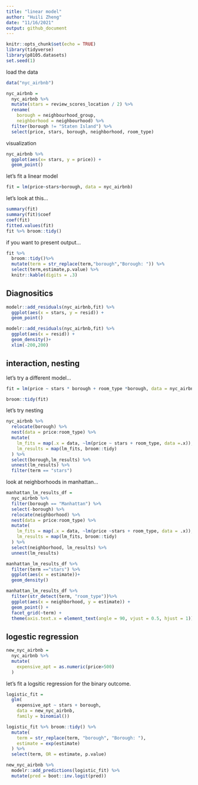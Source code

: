 ```yaml
---
title: "linear model"
author: "Huili Zheng"
date: "11/16/2021"
output: github_document
---
```


```r
knitr::opts_chunk$set(echo = TRUE)
library(tidyverse)
library(p8105.datasets)
set.seed(1)
```

load the data

```r
data("nyc_airbnb")

nyc_airbnb = 
  nyc_airbnb %>% 
  mutate(stars = review_scores_location / 2) %>% 
  rename(
    borough = neighbourhood_group,
    neighborhood = neighbourhood) %>% 
  filter(borough != "Staten Island") %>% 
  select(price, stars, borough, neighborhood, room_type)
```


visualization

```r
nyc_airbnb %>%
  ggplot(aes(x= stars, y = price)) +
  geom_point()
```


let's fit a linear model
```r
fit = lm(price~stars+borough, data = nyc_airbnb)
```

let's look at this...
```r
summary(fit)
summary(fit)$coef
coef(fit)
fitted.values(fit)
fit %>% broom::tidy()
```

if you want to present output...
```r
fit %>%
  broom::tidy()%>%
  mutate(term = str_replace(term,"borough","Borough: ")) %>%
  select(term,estimate,p.value) %>%
  knitr::kable(digits = .3)
```


## Diagnositics

```r
modelr::add_residuals(nyc_airbnb,fit) %>%
  ggplot(aes(x = stars, y = resid)) + 
  geom_point()
```


```r
modelr::add_residuals(nyc_airbnb,fit) %>%
  ggplot(aes(x = resid)) +
  geom_density()+
  xlim(-200,200)
```


## interaction, nesting
let's try a different model...

```r
fit = lm(price ~ stars * borough + room_type *borough, data = nyc_airbnb)

broom::tidy(fit)
```

let's try nesting

```r
nyc_airbnb %>%
  relocate(borough) %>%
  nest(data = price:room_type) %>%
  mutate(
    lm_fits = map(.x = data, ~lm(price ~ stars + room_type, data =.x)),
    lm_results = map(lm_fits, broom::tidy)
  ) %>%
  select(borough,lm_results) %>%
  unnest(lm_results) %>%
  filter(term == "stars")
```

look at neighborhoods in manhattan...



```r
manhattan_lm_results_df = 
  nyc_airbnb %>%
  filter(borough == "Manhattan") %>%
  select(-borough) %>%
  relocate(neighborhood) %>%
  nest(data = price:room_type) %>%
  mutate(
    lm_fits = map(.x = data, ~lm(price ~stars + room_type, data = .x)),
    lm_results = map(lm_fits, broom::tidy)
  ) %>%
  select(neighborhood, lm_results) %>%
  unnest(lm_results)

manhattan_lm_results_df %>%
  filter(term =="stars") %>%
  ggplot(aes(x = estimate))+
  geom_density()

manhattan_lm_results_df %>%
  filter(str_detect(term, "room_type"))%>%
  ggplot(aes(x = neighborhood, y = estimate)) +
  geom_point() +
  facet_grid(~term) +
  theme(axis.text.x = element_text(angle = 90, vjust = 0.5, hjust = 1))
```

## logestic regression

```r
new_nyc_airbnb = 
  nyc_airbnb %>%
  mutate(
    expensive_apt = as.numeric(price>500) 
  )
```

let's fit a logsitic regression for the binary outcome.

```r
logistic_fit = 
  glm(
    expensive_apt ~ stars + borough, 
    data = new_nyc_airbnb,
    family = binomial())

logistic_fit %>% broom::tidy() %>%
  mutate(
    term = str_replace(term, "borough", "Borough: "),
    estimate = exp(estimate) 
  ) %>%
  select(term, OR = estimate, p.value)

new_nyc_airbnb %>%
  modelr::add_predictions(logistic_fit) %>%
  mutate(pred = boot::inv.logit(pred))
```


